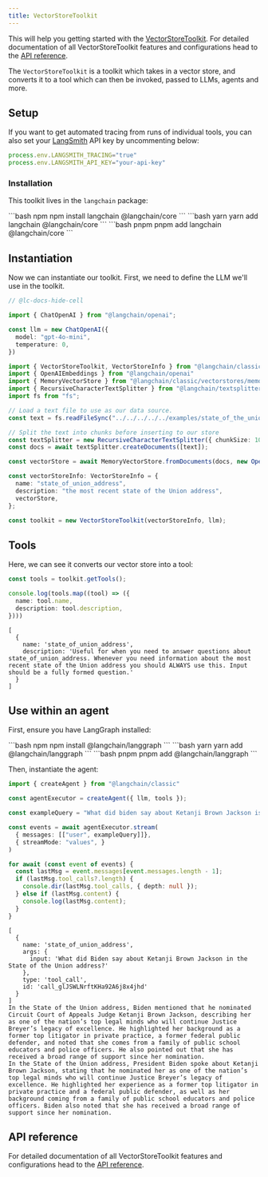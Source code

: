 ```yaml
---
title: VectorStoreToolkit
---
```


This will help you getting started with the [VectorStoreToolkit](/oss/langchain/tools#toolkits). For detailed documentation of all VectorStoreToolkit features and configurations head to the [API reference](https://api.js.langchain.com/classes/langchain.agents.VectorStoreToolkit.html).

The `VectorStoreToolkit` is a toolkit which takes in a vector store, and converts it to a tool which can then be invoked, passed to LLMs, agents and more.

## Setup

If you want to get automated tracing from runs of individual tools, you can also set your [LangSmith](https://docs.smith.langchain.com/) API key by uncommenting below:

```typescript
process.env.LANGSMITH_TRACING="true"
process.env.LANGSMITH_API_KEY="your-api-key"
```

### Installation

This toolkit lives in the `langchain` package:

<CodeGroup>
```bash npm
npm install langchain @langchain/core
```
```bash yarn
yarn add langchain @langchain/core
```
```bash pnpm
pnpm add langchain @langchain/core
```
</CodeGroup>

## Instantiation

Now we can instantiate our toolkit. First, we need to define the LLM we'll use in the toolkit.

```typescript
// @lc-docs-hide-cell

import { ChatOpenAI } from "@langchain/openai";

const llm = new ChatOpenAI({
  model: "gpt-4o-mini",
  temperature: 0,
})
```

```typescript
import { VectorStoreToolkit, VectorStoreInfo } from "@langchain/classic/agents/toolkits"
import { OpenAIEmbeddings } from "@langchain/openai"
import { MemoryVectorStore } from "@langchain/classic/vectorstores/memory"
import { RecursiveCharacterTextSplitter } from "@langchain/textsplitters";
import fs from "fs";

// Load a text file to use as our data source.
const text = fs.readFileSync("../../../../../examples/state_of_the_union.txt", "utf8");

// Split the text into chunks before inserting to our store
const textSplitter = new RecursiveCharacterTextSplitter({ chunkSize: 1000 });
const docs = await textSplitter.createDocuments([text]);

const vectorStore = await MemoryVectorStore.fromDocuments(docs, new OpenAIEmbeddings());

const vectorStoreInfo: VectorStoreInfo = {
  name: "state_of_union_address",
  description: "the most recent state of the Union address",
  vectorStore,
};

const toolkit = new VectorStoreToolkit(vectorStoreInfo, llm);
```

## Tools

Here, we can see it converts our vector store into a tool:

```typescript
const tools = toolkit.getTools();

console.log(tools.map((tool) => ({
  name: tool.name,
  description: tool.description,
})))
```

```output
[
  {
    name: 'state_of_union_address',
    description: 'Useful for when you need to answer questions about state_of_union_address. Whenever you need information about the most recent state of the Union address you should ALWAYS use this. Input should be a fully formed question.'
  }
]
```

## Use within an agent

First, ensure you have LangGraph installed:


<CodeGroup>
```bash npm
npm install @langchain/langgraph
```
```bash yarn
yarn add @langchain/langgraph
```
```bash pnpm
pnpm add @langchain/langgraph
```
</CodeGroup>


Then, instantiate the agent:

```typescript
import { createAgent } from "@langchain/classic"

const agentExecutor = createAgent({ llm, tools });
```

```typescript
const exampleQuery = "What did biden say about Ketanji Brown Jackson is the state of the union address?"

const events = await agentExecutor.stream(
  { messages: [["user", exampleQuery]]},
  { streamMode: "values", }
)

for await (const event of events) {
  const lastMsg = event.messages[event.messages.length - 1];
  if (lastMsg.tool_calls?.length) {
    console.dir(lastMsg.tool_calls, { depth: null });
  } else if (lastMsg.content) {
    console.log(lastMsg.content);
  }
}
```

```output
[
  {
    name: 'state_of_union_address',
    args: {
      input: 'What did Biden say about Ketanji Brown Jackson in the State of the Union address?'
    },
    type: 'tool_call',
    id: 'call_glJSWLNrftKHa92A6j8x4jhd'
  }
]
In the State of the Union address, Biden mentioned that he nominated Circuit Court of Appeals Judge Ketanji Brown Jackson, describing her as one of the nation’s top legal minds who will continue Justice Breyer’s legacy of excellence. He highlighted her background as a former top litigator in private practice, a former federal public defender, and noted that she comes from a family of public school educators and police officers. He also pointed out that she has received a broad range of support since her nomination.
In the State of the Union address, President Biden spoke about Ketanji Brown Jackson, stating that he nominated her as one of the nation’s top legal minds who will continue Justice Breyer’s legacy of excellence. He highlighted her experience as a former top litigator in private practice and a federal public defender, as well as her background coming from a family of public school educators and police officers. Biden also noted that she has received a broad range of support since her nomination.
```

## API reference

For detailed documentation of all VectorStoreToolkit features and configurations head to the [API reference](https://api.js.langchain.com/classes/langchain.agents.VectorStoreToolkit.html).
